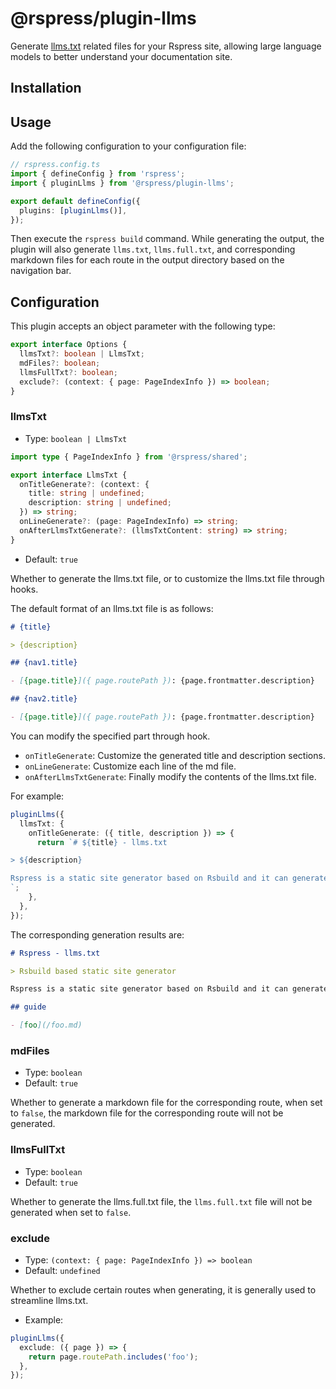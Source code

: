 # @rspress/plugin-llms


<SourceCode href="https://github.com/web-infra-dev/rspress/tree/main/packages/plugin-llms" />

Generate [llms.txt](https://llmstxt.org/) related files for your Rspress site, allowing large language models to better understand your documentation site.

## Installation


<PackageManagerTabs command="add @rspress/plugin-llms -D" />

## Usage

Add the following configuration to your configuration file:

```ts
// rspress.config.ts
import { defineConfig } from 'rspress';
import { pluginLlms } from '@rspress/plugin-llms';

export default defineConfig({
  plugins: [pluginLlms()],
});
```

Then execute the `rspress build` command. While generating the output, the plugin will also generate `llms.txt`, `llms.full.txt`, and corresponding markdown files for each route in the output directory based on the navigation bar.

## Configuration

This plugin accepts an object parameter with the following type:

```ts
export interface Options {
  llmsTxt?: boolean | LlmsTxt;
  mdFiles?: boolean;
  llmsFullTxt?: boolean;
  exclude?: (context: { page: PageIndexInfo }) => boolean;
}
```

### llmsTxt

- Type: `boolean | LlmsTxt`

```ts
import type { PageIndexInfo } from '@rspress/shared';

export interface LlmsTxt {
  onTitleGenerate?: (context: {
    title: string | undefined;
    description: string | undefined;
  }) => string;
  onLineGenerate?: (page: PageIndexInfo) => string;
  onAfterLlmsTxtGenerate?: (llmsTxtContent: string) => string;
}
```

- Default: `true`

Whether to generate the llms.txt file, or to customize the llms.txt file through hooks.

The default format of an llms.txt file is as follows:

```markdown
# {title}

> {description}

## {nav1.title}

- [{page.title}]({ page.routePath }): {page.frontmatter.description}

## {nav2.title}

- [{page.title}]({ page.routePath }): {page.frontmatter.description}
```

You can modify the specified part through hook.

- `onTitleGenerate`: Customize the generated title and description sections.
- `onLineGenerate`: Customize each line of the md file.
- `onAfterLlmsTxtGenerate`: Finally modify the contents of the llms.txt file.

For example:

```ts
pluginLlms({
  llmsTxt: {
    onTitleGenerate: ({ title, description }) => {
      return `# ${title} - llms.txt

> ${description}

Rspress is a static site generator based on Rsbuild and it can generate llms.txt with @rspress/plugin-llms.
`;
    },
  },
});
```

The corresponding generation results are:

```markdown
# Rspress - llms.txt

> Rsbuild based static site generator

Rspress is a static site generator based on Rsbuild and it can generate llms.txt with @rspress/plugin-llms.

## guide

- [foo](/foo.md)
```

### mdFiles

- Type: `boolean`
- Default: `true`

Whether to generate a markdown file for the corresponding route, when set to `false`, the markdown file for the corresponding route will not be generated.

### llmsFullTxt

- Type: `boolean`
- Default: `true`

Whether to generate the llms.full.txt file, the `llms.full.txt` file will not be generated when set to `false`.

### exclude

- Type: `(context: { page: PageIndexInfo }) => boolean`
- Default: `undefined`

Whether to exclude certain routes when generating, it is generally used to streamline llms.txt.

- Example:

```ts
pluginLlms({
  exclude: ({ page }) => {
    return page.routePath.includes('foo');
  },
});
```
